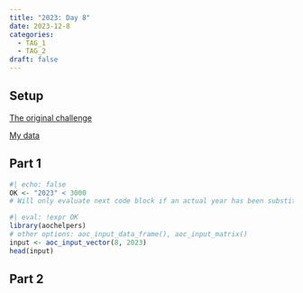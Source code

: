 ```yaml
---
title: "2023: Day 8"
date: 2023-12-8
categories:
  - TAG_1
  - TAG_2
draft: false
---
```


## Setup

[The original challenge](https://adventofcode.com/2023/day/8)

[My data](input){target="_blank"}

## Part 1

```r
#| echo: false
OK <- "2023" < 3000
# Will only evaluate next code block if an actual year has been substituted for the placeholder
```


```r
#| eval: !expr OK
library(aochelpers)
# other options: aoc_input_data_frame(), aoc_input_matrix()
input <- aoc_input_vector(8, 2023)
head(input)
```

## Part 2


